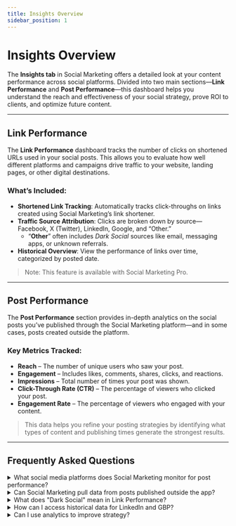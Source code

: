 ```yaml
---
title: Insights Overview
sidebar_position: 1
---
```


# Insights Overview

The **Insights tab** in Social Marketing offers a detailed look at your content performance across social platforms. Divided into two main sections—**Link Performance** and **Post Performance**—this dashboard helps you understand the reach and effectiveness of your social strategy, prove ROI to clients, and optimize future content.

---

## Link Performance

The **Link Performance** dashboard tracks the number of clicks on shortened URLs used in your social posts. This allows you to evaluate how well different platforms and campaigns drive traffic to your website, landing pages, or other digital destinations.

### What’s Included:
- **Shortened Link Tracking**: Automatically tracks click-throughs on links created using Social Marketing’s link shortener.
- **Traffic Source Attribution**: Clicks are broken down by source—Facebook, X (Twitter), LinkedIn, Google, and “Other.”  
  - “**Other**” often includes *Dark Social* sources like email, messaging apps, or unknown referrals.
- **Historical Overview**: View the performance of links over time, categorized by posted date.

> Note: This feature is available with Social Marketing Pro.

---

## Post Performance

The **Post Performance** section provides in-depth analytics on the social posts you’ve published through the Social Marketing platform—and in some cases, posts created outside the platform.

### Key Metrics Tracked:
- **Reach** – The number of unique users who saw your post.
- **Engagement** – Includes likes, comments, shares, clicks, and reactions.
- **Impressions** – Total number of times your post was shown.
- **Click-Through Rate (CTR)** – The percentage of viewers who clicked your post.
- **Engagement Rate** – The percentage of viewers who engaged with your content.

> This data helps you refine your posting strategies by identifying what types of content and publishing times generate the strongest results.
---

## Frequently Asked Questions

<details>
<summary>What social media platforms does Social Marketing monitor for post performance?</summary>

Social Marketing tracks post content, reach, engagement, and customer replies across:  
- **Facebook**: Yes to all  
- **Instagram**: Yes to all  
- **X (Twitter)**: Yes (no replies, limited to last 10 posts for active users)  
- **Google Business Profile**: Yes (no replies)  
- **LinkedIn**: Yes (no replies for posts made outside Social Marketing)

> Facebook: Only last 100 posts before connection date  
> X: Only last 10 posts from an active user
</details>

<details>
<summary>Can Social Marketing pull data from posts published outside the app?</summary>

Yes, in many cases. Social Marketing can import historical post data from the following platforms:
- **Facebook, Instagram, X, GBP**: Reach and engagement for previous posts, even those created outside the platform.
- **LinkedIn**: Limited support; posts made before the connection will appear under "Posts," but post-performance metrics will be limited unless the account is disconnected and reconnected.
</details>

<details>
<summary>What does "Dark Social" mean in Link Performance?</summary>

"Dark Social" refers to visits that originate from untraceable sources—such as shared links in private messages, emails, or apps where referral data is stripped. These clicks are grouped under the "Other" category.
</details>

<details>
<summary>How can I access historical data for LinkedIn and GBP?</summary>

To refresh historical data:
1. Disconnect and reconnect the LinkedIn or GBP account.
2. Data will automatically populate for:
   - **LinkedIn**: Up to 1,000 previous posts
   - **Google Business Profile**: All posts, with a 530-day limit on reach/engagement data

> Note: LinkedIn data limitations are imposed by LinkedIn's API.
</details>

<details>
<summary>Can I use analytics to improve strategy?</summary>

Yes. Visit **Social Marketing > Insights > Post Performance** to:
- Identify top-performing posts
- Spot content and engagement trends
- Adjust your content calendar based on actual reach and engagement metrics

Use the insights to refine messaging, optimize posting times, and prove ROI with data-backed reports.
</details>
